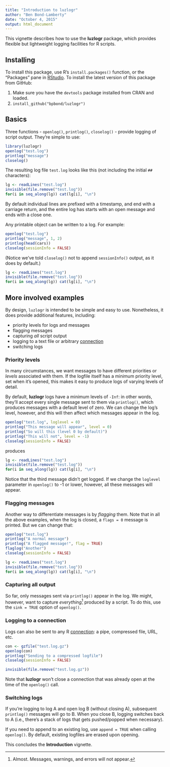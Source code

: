 ```yaml
---
title: "Introduction to luzlogr"
author: "Ben Bond-Lamberty"
date: "October 4, 2015"
output: html_document
---
```


This vignette describes how to use the **luzlogr** package, which provides flexible but lightweight logging facilities for R scripts.

## Installing
To install this package, use R's `install.packages()` function, or the "Packages" pane in [RStudio](https://www.rstudio.com/products/RStudio/). To install the latest version of this package from GitHub:

1. Make sure you have the `devtools` package installed from CRAN and loaded.
2. `install_github("bpbond/luzlogr")`

## Basics
Three functions - `openlog()`, `printlog()`, `closelog()` - provide logging of script output. They're simple to use:

```r
library(luzlogr)
openlog("test.log")
printlog("message")
closelog()
```

The resulting log file `test.log` looks like this (not including the initial `##` characters):
```r
lg <- readLines("test.log")
invisible(file.remove("test.log"))
for(i in seq_along(lg)) cat(lg[i], "\n")
```

By default individual lines are prefixed with a timestamp, and end with a carriage return, and the entire log has starts with an open message and ends with a close one.

Any printable object can be written to a log. For example:

```r
openlog("test.log")
printlog("message", 1, 2)
printlog(head(cars))
closelog(sessionInfo = FALSE)
```

(Notice we've told `closelog()` not to append `sessionInfo()` output, as it does by default.)

```r
lg <- readLines("test.log")
invisible(file.remove("test.log"))
for(i in seq_along(lg)) cat(lg[i], "\n")
```

## More involved examples

By design, `luzlogr` is intended to be simple and easy to use. Nonetheless, it does provide additional features, including:

* priority levels for logs and messages
* flagging messages
* capturing *all* script output
* logging to a text file or arbitrary [connection](https://stat.ethz.ch/R-manual/R-devel/library/base/html/connections.html)
* switching logs

### Priority levels

In many circumstances, we want messages to have different priorities or *levels* associated with them. If the logfile itself has a minimum priority level, set when it's opened, this makes it easy to produce logs of varying levels of detail.

By default, **luzlogr** logs have a minimum levels of `-Inf`: in other words, they'll accept every single message sent to them via `printlog()`, which produces messages with a default level of zero. We can change the log's level, however, and this will then affect which messages appear in the log.

```r
openlog("test.log", loglevel = 0)
printlog("This message will appear", level = 0)
printlog("So will this (level 0 by default)")
printlog("This will not", level = -1)
closelog(sessionInfo = FALSE)
```

produces

```r
lg <- readLines("test.log")
invisible(file.remove("test.log"))
for(i in seq_along(lg)) cat(lg[i], "\n")
```

Notice that the third message didn't get logged. If we change the `loglevel` parameter in `openlog()` to -1 or lower, however, all these messages will appear.

### Flagging messages

Another way to differentiate messages is by *flagging* them. Note that in all the above examples, when the log is closed, a `flags = 0` message is printed. But we can change that:

```r
openlog("test.log")
printlog("A normal message")
printlog("A flagged message!", flag = TRUE)
flaglog("Another")
closelog(sessionInfo = FALSE)
```

```r
lg <- readLines("test.log")
invisible(file.remove("test.log"))
for(i in seq_along(lg)) cat(lg[i], "\n")
```

### Capturing all output

So far, only messages sent via `printlog()` appear in the log. We might, however, want to capture *everything*^[Almost. Messages, warnings, and errors will not appear.] produced by a script. To do this, use the `sink = TRUE` option of `openlog()`.

### Logging to a connection

Logs can also be sent to any R [connection](https://stat.ethz.ch/R-manual/R-devel/library/base/html/connections.html): a pipe, compressed file, URL, etc.

```r
con <- gzfile("test.log.gz")
openlog(con)
printlog("Sending to a compressed logfile")
closelog(sessionInfo = FALSE)
```

```r
invisible(file.remove("test.log.gz"))
```

Note that **luzlogr** won't close a connection that was already open at the time of the `openlog()` call.

### Switching logs

If you're logging to log A and open log B (without closing A), subsequent `printlog()` messages will go to B. When you close B, logging switches back to A (i.e., there's a stack of logs that gets pushed/popped when necessary).

If you need to append to an existing log, use `append = TRUE` when calling `openlog()`. By default, existing logfiles are erased upon opening.


This concludes the **Introduction** vignette.
